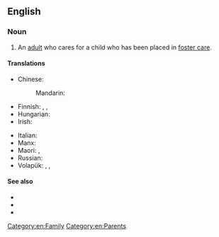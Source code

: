 ==English==

===Noun===
{{en-noun}}

# An [[adult]] who cares for a child who has been placed in [[foster care]].

====Translations====
{{trans-top|adult who cares for a child who has been placed in foster care}}
* Chinese:
*: Mandarin: {{t-needed|cmn}}
* Finnish: {{t|fi|kasvatusvanhempi}}, {{t|fi|sijaisvanhempi}}, {{t|fi|perhehoitaja}}
* Hungarian: {{t|hu|nevelőszülő}}
* Irish: {{t|ga|altramaí|m}}
{{trans-mid}}
* Italian: {{t|it|genitore adottivo|m}}
* Manx: {{t|gv|dolteyder|m}}
* Maori: {{t|mi|matua whāngai}}, {{t|mi|matua taurima}}
* Russian: {{t|ru|приёмный роди́тель|m}}
* Volapük: {{qualifier|♂♀}} {{t+|vo|kälan}}, {{qualifier|♂}} {{t|vo|hikälan}}, {{qualifier|♀}} {{t+|vo|jikälan}}
{{trans-bottom}}

====See also====
* {{l|en|foster care}}
* {{l|en|foster home}}
* {{l|en|foster child}}

[[Category:en:Family]]
[[Category:en:Parents]]
